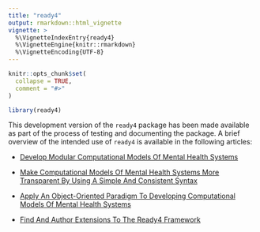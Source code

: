 ```yaml
---
title: "ready4"
output: rmarkdown::html_vignette
vignette: >
  %\VignetteIndexEntry{ready4}
  %\VignetteEngine{knitr::rmarkdown}
  %\VignetteEncoding{UTF-8}
---
```


```r
knitr::opts_chunk$set(
  collapse = TRUE,
  comment = "#>"
)
```

```r
library(ready4)
```
This development version of the `ready4` package has been made available as part of the process of testing and documenting the package. A brief overview of the intended use of `ready4` is available in the following articles:

- [Develop Modular Computational Models Of Mental Health Systems](V_01.html)

- [Make Computational Models Of Mental Health Systems More Transparent By Using A Simple And Consistent Syntax](V_02.html)

- [Apply An Object-Oriented Paradigm To Developing Computational Models Of Mental Health Systems](V_03.html)

- [Find And Author Extensions To The Ready4 Framework](V_041.html)
